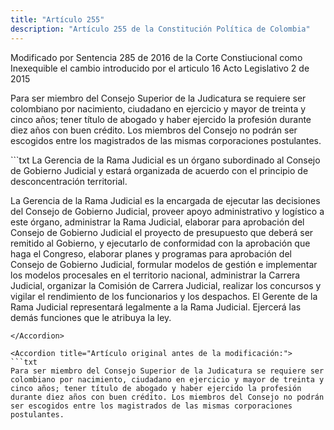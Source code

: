 ```yaml
---
title: "Artículo 255"
description: "Artículo 255 de la Constitución Política de Colombia"
---
```


<Warning>Modificado por Sentencia 285 de 2016 de la Corte Constiucional como Inexequible el cambio introducido por el articulo 16 Acto Legislativo 2 de 2015 </Warning>

Para ser miembro del Consejo Superior de la Judicatura se requiere ser colombiano por nacimiento, ciudadano en ejercicio y mayor de treinta y cinco años; tener título de abogado y haber ejercido la profesión durante diez años con buen crédito. Los miembros del Consejo no podrán ser escogidos entre los magistrados de las mismas corporaciones postulantes. 

<Accordion title="Artículo Modificado por el Acto Legislativo No. 02 de 2015, artículo 16°. El artículo 254 de la Constitución Política quedará así:">
```txt
La Gerencia de la Rama Judicial es un órgano subordinado al Consejo de
Gobierno Judicial y estará organizada de acuerdo con el principio de
desconcentración territorial.

La Gerencia de la Rama Judicial es la encargada de ejecutar las
decisiones del Consejo de Gobierno Judicial, proveer apoyo
administrativo y logístico a este órgano, administrar la Rama
Judicial, elaborar para aprobación del Consejo de Gobierno Judicial el
proyecto de presupuesto que deberá ser remitido al Gobierno, y
ejecutarlo de conformidad con la aprobación que haga el Congreso,
elaborar planes y programas para aprobación del Consejo de Gobierno
Judicial, formular modelos de gestión e implementar los modelos
procesales en el territorio nacional, administrar la Carrera Judicial,
organizar la Comisión de Carrera Judicial, realizar los concursos y
vigilar el rendimiento de los funcionarios y los despachos. El Gerente
de la Rama Judicial representará legalmente a la Rama Judicial.
Ejercerá las demás funciones que le atribuya la ley.
```
</Accordion>

<Accordion title="Artículo original antes de la modificación:">
```txt
Para ser miembro del Consejo Superior de la Judicatura se requiere ser
colombiano por nacimiento, ciudadano en ejercicio y mayor de treinta y
cinco años; tener título de abogado y haber ejercido la profesión
durante diez años con buen crédito. Los miembros del Consejo no podrán
ser escogidos entre los magistrados de las mismas corporaciones
postulantes.
```
</Accordion>
